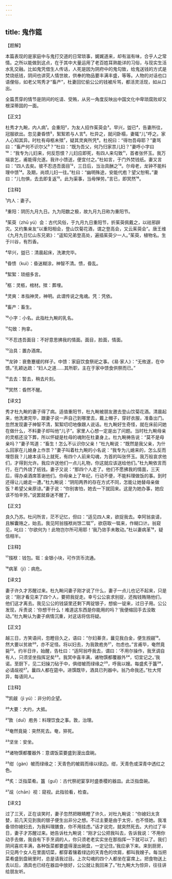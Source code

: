 ```yaml
---
---
---
```

title: 鬼作筵
---




【题解】


本篇表现的是家庭中与鬼打交道的日常琐事，娓娓道来，却有滋有味，合乎人之常情。之所以能做到这点，在于其中大量运用了老百姓耳熟能详的习俗，与现实生活水乳交融。比如鬼凭借生人传话，人死是因为阴府中的鬼勾致，给鬼送钱的方式是焚烧纸钱，阴间也讲究人情世故，供奉的物品要丰满丰盛，等等。人物的对话也口语俚俗，如老父骂秀才“畜产”，杜妻回忆偷公公的钱被斥骂，都活灵活现，如从口出。

全篇贯穿的情节是阴间的吃请、受贿，从另一角度反映出中国文化中卑琐腐败却又根深蒂固的一面。


【正文】

杜秀才九畹，内人病¹。会重阳²，为友人招作茱萸会³。早兴，盥已⁴，告妻所往，冠服欲出。忽见妻昏愦⁵，絮絮若与人言⁶。杜异之，就问卧榻，妻辄“儿”呼之。家人心知其异。时杜有母柩未殡⁷，疑其灵爽所凭⁸。杜祝曰：“得勿吾母耶？”妻骂曰：“畜产何不识尔父⁹？”杜曰：“既为吾父，何乃归家祟儿妇？”妻呼小字曰¹⁰：“我专为儿妇来，何反怨恨？儿妇应即死，有四人来勾致¹¹，首者张怀玉。我万端哀乞，甫能得允遂。我许小馈送，便宜付之。”杜如言，于门外焚钱纸。妻又言曰：“四人去矣。彼不忍违吾面目¹²，三日后，当治具酬之¹³。尔母老，龙钟不能料理中馈¹⁴。及期，尚烦儿妇一往。”杜曰：“幽明殊途，安能代庖？望父恕宥。”妻曰：“儿勿惧，去去即复返¹⁵。此为渠事，当毋惮劳。”言已，即冥然¹⁶。

【注释】


¹内人：妻子。

²重阳：阴历九月九日。九为阳数之极，故九月九日称为重阳节。

³茱萸（zhū yú）会：古代风俗，于九月九日重阳节，折茱萸佩戴之，以祛邪辟灾。又约集亲友“以重阳相会，登山饮菊花酒，谓之登高会，又云茱萸会”。唐王维《九月九日忆山东兄弟》：“遥知兄弟登高处，遍插茱萸少一人。”茱萸，植物名。生于川谷，有烈香。

⁴早兴，盥已：清晨起床，洗漱完毕。

⁵昏愦（kuì）：昏迷糊涂，神智不清。愦，昏乱。

⁶絮絮：琐细多言。

⁷柩：灵柩，棺材。殡：葬埋。

⁸灵爽：本指神灵，神明。此谓传说之鬼魂。凭：凭依。

⁹畜产：畜生。

¹⁰小字：小名。此指杜九畹的乳名。

¹¹勾致：拘拿。

¹²不忍违吾面目：不好意思拂我的情面。面目，脸面，情面。

¹³治具：置办酒席。

¹⁴龙钟：衰惫蹇缓的样子。中馈：家庭饮食祭祀之事。《易·家人》：“无攸遂，在中馈。”孔颖达疏：“妇人之道……其所职，主在于家中馈食供祭而已。”

¹⁵去去：暂去，稍去片刻。

¹⁶冥然：昏然不醒。





【译文】


秀才杜九畹的妻子得了病。适值重阳节，杜九畹被朋友邀去登山饮菊花酒。清晨起来，他洗漱完毕，跟妻子说一声自己到哪里去，戴上帽子，穿好衣服，准备出门。忽然发现妻子神智不清，絮絮叨叨地像跟人说话。杜九畹好生奇怪，就在床前问她在做什么，不料妻子却叫他“儿子”。家里人心想一定是出了问题。当时杜九畹母亲的灵柩还没下葬，所以怀疑是杜母的魂附在杜妻身上。杜九畹祷告说：“莫不是母亲吗？”妻子骂道：“畜生！怎么不认识你父亲！”杜九畹说：“既然是我父亲，为什么回家在儿媳身上作祟？”妻子叫着杜九畹的小名说：“我专为儿媳来的，怎么反而埋怨我？儿媳本该马上就死，有四个人前来勾魂，为首的叫张怀玉。我万般哀求他们，才得到允许。我应许送他们一点儿礼物，你这就应该送给他们。”杜九畹依言而行，在门外烧了纸钱。妻子又说：“那四个人走了。他们不愿拂我的情面，三天后，得办桌酒席答谢他们。你母亲上了年纪，行动不便，不能料理做饭的事。到时还得让儿媳走一遭。”杜九畹说：“阴阳两界的存在方式不同，怎能让她替母亲做饭？希望父亲原谅。”妻子说：“你别害怕，她去一下就回来。这是为她办事，她应该不怕辛劳。”说罢就昏迷不醒了。


【正文】

良久乃苏。杜问所言，茫不记忆，但曰：“适见四人来，欲捉我去。幸阿翁哀请，且解囊赂之，始去。我见阿翁镪袱尚馀二铤¹⁷，欲窃取一铤来，作糊口计。翁窥见，叱曰：‘尔欲何为！此物岂尔所可用耶！’我乃敛手未敢动。”杜以妻病革¹⁸，疑信相半。

【注释】


¹⁷镪袱：钱包。铤：金银小块，可作货币流通。

¹⁸病革（jí）：病危。





【译文】


妻子许久才苏醒过来。杜九畹问妻子刚才说了什么，妻子一点儿也记不起来，只是说：“刚才看见来了四个人，要把我捉走。幸亏公公哀求别捉，还掏钱贿赂他们，他们这才离去。我见公公的钱袋里还剩下两锭银子，想偷一锭来，过日子用。公公发现，斥责说：‘你想干什么！难道这东西是你能用的吗？’我便缩回手去没敢动。”杜九畹认为妻子病情沉重，对这话将信将疑。


【正文】

越三日，方笑语间，忽瞪目久之，语曰：“尔妇綦贪，曩见我白金，便生觊觎¹⁹。然大要以贫故²⁰，亦不足怪。将以妇去，为我敦庖务²¹，勿虑也。”言甫毕，奄然竟毙²²。约半日许，始醒，告杜曰：“适阿翁呼我去，谓曰：‘不用尔操作，我烹调自有人，只须坚坐指挥足矣²³。我冥中喜丰满，诸物馔都覆器外²⁴，切宜记之。’我诺。至厨下，见二妇操刀砧于中，俱绀帔而绿缘之²⁵，呼我以嫂。每盛炙于簋²⁶，必请觇视²⁷。曩四人都在筵中。进馔既毕，酒具已列器中。翁乃命我还。”杜大愕异，每语同人。

【注释】


¹⁹凯觎（jì yú）：非分的企望。

²⁰大要：大约，大抵。

²¹敦（duī）庖务：料理饮食之事。敦，治理。

²²奄然竟毙：突然死去。奄，猝死。

²³坚坐：安坐。

²⁴诸物馔都覆器外：意谓饭菜要盛到漫出盘碗。

²⁵绀（gàn）帔而绿缘之：天青色的帔肩而缘以绿边。绀，天青色或深青中透红之色。

²⁶炙：泛指菜肴。簋（guǐ）：古代祭祀宴享时盛黍稷的器皿。此泛指盘碗。

²⁷觇（chān）视：窥视。此指验看，检查。





【译文】


过了三天，正在谈笑时，妻子忽然把眼睛瞪了许久，对杜九畹说：“你媳妇太贪婪，前几天见到我的银子便生出非分之想。不过主要是由于太穷，也不怪她。我准备领你媳妇去，为我料理膳食，你不用挂虑。”话才说完，就突然死去。大约过了半日，妻子才苏醒过来。她告诉杜九畹说：“刚才公公把我叫去，告诉我说：‘不用你动手去做，我自有下手烹调的人，你只须老老实实坐在那指挥一下就可以了。我们阴间喜欢丰满，各种饭菜都要盛得漫出碗盘，一定记住。’我应承下来。来到厨房，只见两个女人在里面切菜，都穿着镶着绿边的天青色的坎肩，都叫我嫂子。每当把菜肴盛到盘碗里时，总是请我过目。上次勾魂的四个人都坐在宴席上。把食物送上去以后，酒具也已经在器皿中放好，公公就让我回来了。”杜九畹大为惊异，往往讲给朋友听。